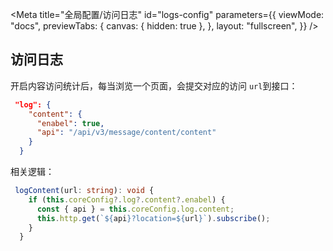 
<Meta
  title="全局配置/访问日志"
  id="logs-config"
  parameters={{
    viewMode: "docs",
    previewTabs: {
      canvas: { hidden: true },
    },
    layout: "fullscreen",
  }}
/>

## 访问日志

开启内容访问统计后，每当浏览一个页面，会提交对应的访问 `url`到接口：

```json
 "log": {
    "content": {
      "enabel": true,
      "api": "/api/v3/message/content/content"
    }
  }
```

相关逻辑：

```ts
 logContent(url: string): void {
    if (this.coreConfig?.log?.content?.enabel) {
      const { api } = this.coreConfig.log.content;
      this.http.get(`${api}?location=${url}`).subscribe();
    }
  }
```
